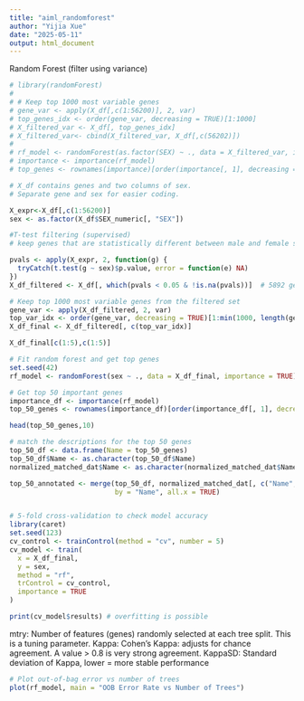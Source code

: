 ```yaml
---
title: "aiml_randomforest"
author: "Yijia Xue"
date: "2025-05-11"
output: html_document
---
```



Random Forest (filter using variance)
```r
# library(randomForest)
# 
# # Keep top 1000 most variable genes
# gene_var <- apply(X_df[,c(1:56200)], 2, var)
# top_genes_idx <- order(gene_var, decreasing = TRUE)[1:1000]
# X_filtered_var <- X_df[, top_genes_idx]
# X_filtered_var<- cbind(X_filtered_var, X_df[,c(56202)])
# 
# rf_model <- randomForest(as.factor(SEX) ~ ., data = X_filtered_var, importance = TRUE)
# importance <- importance(rf_model)
# top_genes <- rownames(importance)[order(importance[, 1], decreasing = TRUE)[1:50]]

```
```r
# X_df contains genes and two columns of sex. 
# Separate gene and sex for easier coding.

X_expr<-X_df[,c(1:56200)]
sex <- as.factor(X_df$SEX_numeric[, "SEX"])

#T-test filtering (supervised)  
# keep genes that are statistically different between male and female subjects.

pvals <- apply(X_expr, 2, function(g) {
  tryCatch(t.test(g ~ sex)$p.value, error = function(e) NA)
})
X_df_filtered <- X_df[, which(pvals < 0.05 & !is.na(pvals))]  # 5892 genes left after t-test filtering

# Keep top 1000 most variable genes from the filtered set
gene_var <- apply(X_df_filtered, 2, var)
top_var_idx <- order(gene_var, decreasing = TRUE)[1:min(1000, length(gene_var))]
X_df_final <- X_df_filtered[, c(top_var_idx)]

X_df_final[c(1:5),c(1:5)]
```

```r
# Fit random forest and get top genes
set.seed(42)
rf_model <- randomForest(sex ~ ., data = X_df_final, importance = TRUE)

# Get top 50 important genes
importance_df <- importance(rf_model)
top_50_genes <- rownames(importance_df)[order(importance_df[, 1], decreasing = TRUE)[1:50]]

head(top_50_genes,10)

# match the descriptions for the top 50 genes
top_50_df <- data.frame(Name = top_50_genes)
top_50_df$Name <- as.character(top_50_df$Name)
normalized_matched_dat$Name <- as.character(normalized_matched_dat$Name)

top_50_annotated <- merge(top_50_df, normalized_matched_dat[, c("Name", "Description")],
                          by = "Name", all.x = TRUE)


# 5-fold cross-validation to check model accuracy
library(caret)
set.seed(123)
cv_control <- trainControl(method = "cv", number = 5)
cv_model <- train(
  x = X_df_final,
  y = sex,
  method = "rf",
  trControl = cv_control,
  importance = TRUE
)

print(cv_model$results) # overfitting is possible

```

mtry: Number of features (genes) randomly selected at each tree split. This is a tuning parameter.
Kappa: Cohen’s Kappa: adjusts for chance agreement. A value > 0.8 is very strong agreement.
KappaSD: Standard deviation of Kappa, lower = more stable performance


```r
# Plot out-of-bag error vs number of trees
plot(rf_model, main = "OOB Error Rate vs Number of Trees")
```


